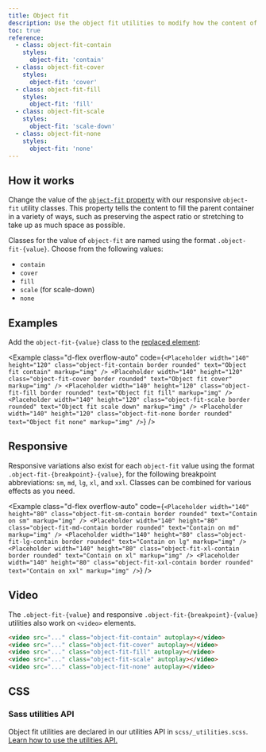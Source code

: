 ```yaml
---
title: Object fit
description: Use the object fit utilities to modify how the content of a <a href="https://developer.mozilla.org/en-US/docs/Web/CSS/Replaced_element" target="_blank" rel="noopener noreferrer">replaced element</a>, such as an `<img>` or `<video>`, should be resized to fit its container.
toc: true
reference:
  - class: object-fit-contain
    styles:
      object-fit: 'contain'
  - class: object-fit-cover
    styles:
      object-fit: 'cover'
  - class: object-fit-fill
    styles:
      object-fit: 'fill'
  - class: object-fit-scale
    styles:
      object-fit: 'scale-down'
  - class: object-fit-none
    styles:
      object-fit: 'none'
---
```


## How it works

Change the value of the [`object-fit` property](https://developer.mozilla.org/en-US/docs/Web/CSS/object-fit) with our responsive `object-fit` utility classes. This property tells the content to fill the parent container in a variety of ways, such as preserving the aspect ratio or stretching to take up as much space as possible.

Classes for the value of `object-fit` are named using the format `.object-fit-{value}`. Choose from the following values:

- `contain`
- `cover`
- `fill`
- `scale` (for scale-down)
- `none`

## Examples

Add the `object-fit-{value}` class to the [replaced element](https://developer.mozilla.org/en-US/docs/Web/CSS/Replaced_element):

<Example class="d-flex overflow-auto" code={`<Placeholder width="140" height="120" class="object-fit-contain border rounded" text="Object fit contain" markup="img" />
<Placeholder width="140" height="120" class="object-fit-cover border rounded" text="Object fit cover" markup="img" />
<Placeholder width="140" height="120" class="object-fit-fill border rounded" text="Object fit fill" markup="img" />
<Placeholder width="140" height="120" class="object-fit-scale border rounded" text="Object fit scale down" markup="img" />
<Placeholder width="140" height="120" class="object-fit-none border rounded" text="Object fit none" markup="img" />`} />

## Responsive

Responsive variations also exist for each `object-fit` value using the format `.object-fit-{breakpoint}-{value}`, for the following breakpoint abbreviations: `sm`, `md`, `lg`, `xl`, and `xxl`. Classes can be combined for various effects as you need.

<Example class="d-flex overflow-auto" code={`<Placeholder width="140" height="80" class="object-fit-sm-contain border rounded" text="Contain on sm" markup="img" />
<Placeholder width="140" height="80" class="object-fit-md-contain border rounded" text="Contain on md" markup="img" />
<Placeholder width="140" height="80" class="object-fit-lg-contain border rounded" text="Contain on lg" markup="img" />
<Placeholder width="140" height="80" class="object-fit-xl-contain border rounded" text="Contain on xl" markup="img" />
<Placeholder width="140" height="80" class="object-fit-xxl-contain border rounded" text="Contain on xxl" markup="img" />`} />

## Video

The `.object-fit-{value}` and responsive `.object-fit-{breakpoint}-{value}` utilities also work on `<video>` elements.

```html
<video src="..." class="object-fit-contain" autoplay></video>
<video src="..." class="object-fit-cover" autoplay></video>
<video src="..." class="object-fit-fill" autoplay></video>
<video src="..." class="object-fit-scale" autoplay></video>
<video src="..." class="object-fit-none" autoplay></video>
```

## CSS

### Sass utilities API

Object fit utilities are declared in our utilities API in `scss/_utilities.scss`. [Learn how to use the utilities API.]([[docsref:/utilities/api#using-the-api]])

<ScssDocs name="utils-object-fit" file="scss/_utilities.scss" />
